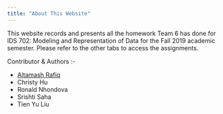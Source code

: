 ```yaml
---
title: "About This Website"
---
```


This website records and presents all the homework Team 6 has done for IDS 702: Modeling and Representation of Data for the Fall 2019 academic semester. Please refer to the other tabs to access the assignments.

Contributor & Authors :-

* [Altamash Rafiq](https://www.altamashrafiq.com/)
* Christy Hu
* Ronald Nhondova
* Srishti Saha
* Tien Yu Liu